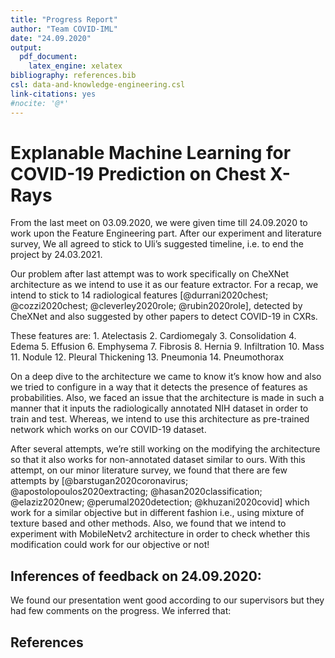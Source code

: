 ```yaml
---
title: "Progress Report"
author: "Team COVID-IML"
date: "24.09.2020"
output:
  pdf_document:
    latex_engine: xelatex
bibliography: references.bib
csl: data-and-knowledge-engineering.csl
link-citations: yes
#nocite: '@*'
---
```


# Explanable Machine Learning for COVID-19 Prediction on Chest X-Rays

From the last meet on 03.09.2020, we were given time till 24.09.2020 to work upon the Feature Engineering part. After our experiment and literature survey, We all agreed to stick to Uli's suggested timeline, i.e. to end the project by 24.03.2021.

Our problem after last attempt was to work specifically on CheXNet architecture as we intend to use it as our feature extractor. For a recap, we intend to stick to 14 radiological features [@durrani2020chest; @cozzi2020chest; @cleverley2020role; @rubin2020role], detected by CheXNet and also suggested by other papers to detect COVID-19 in CXRs.

These features are:
1. Atelectasis
2. Cardiomegaly
3. Consolidation 
4. Edema
5. Effusion 
6. Emphysema 
7. Fibrosis
8. Hernia 
9. Infiltration
10. Mass
11. Nodule
12. Pleural Thickening
13. Pneumonia
14. Pneumothorax

On a deep dive to the architecture we came to know it's know how and also we tried to configure in a way that it detects the presence of features as probabilities. Also, we faced an issue that the architecture is made in such a manner that it inputs the radiologically annotated NIH dataset in order to train and test. Whereas, we intend to use this architecture as pre-trained network which works on our COVID-19 dataset.

After several attempts, we're still working on the modifying the architecture so that it also works for non-annotated dataset similar to ours. With this attempt, on our minor literature survey, we found that there are few attempts by [@barstugan2020coronavirus; @apostolopoulos2020extracting; @hasan2020classification; @elaziz2020new; @perumal2020detection; @khuzani2020covid] which work for a similar objective but in different fashion i.e., using mixture of texture based and other methods. Also, we found that we intend to experiment with MobileNetv2 architecture in order to check whether this modification could work for our objective or not!


## Inferences of feedback on 24.09.2020:

We found our presentation went good according to our supervisors but they had few comments on the progress. We inferred that:



## References
